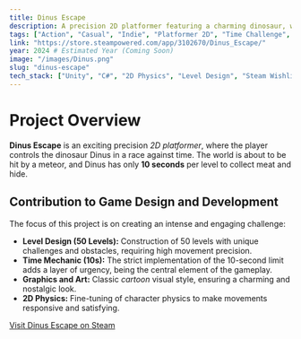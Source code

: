 ```yaml
---
title: Dinus Escape
description: A precision 2D platformer featuring a charming dinosaur, where you must collect items in 10 seconds before the end of the world.
tags: ["Action", "Casual", "Indie", "Platformer 2D", "Time Challenge", "Pixel Art"]
link: "https://store.steampowered.com/app/3102670/Dinus_Escape/"
year: 2024 # Estimated Year (Coming Soon)
image: "/images/Dinus.png" 
slug: "dinus-escape"
tech_stack: ["Unity", "C#", "2D Physics", "Level Design", "Steam Wishlist Integration"]
---
```


# Project Overview

**Dinus Escape** is an exciting precision *2D platformer*, where the player controls the dinosaur Dinus in a race against time. The world is about to be hit by a meteor, and Dinus has only **10 seconds** per level to collect meat and hide.

## Contribution to Game Design and Development

The focus of this project is on creating an intense and engaging challenge:

* **Level Design (50 Levels):** Construction of 50 levels with unique challenges and obstacles, requiring high movement precision.
* **Time Mechanic (10s):** The strict implementation of the 10-second limit adds a layer of urgency, being the central element of the gameplay.
* **Graphics and Art:** Classic *cartoon* visual style, ensuring a charming and nostalgic look.
* **2D Physics:** Fine-tuning of character physics to make movements responsive and satisfying.

[Visit Dinus Escape on Steam](https://store.steampowered.com/app/3102670/Dinus_Escape/)